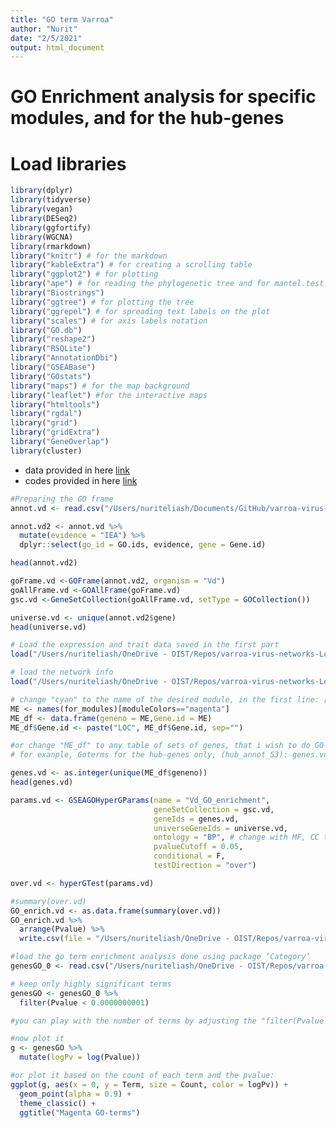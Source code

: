 ```yaml
---
title: "GO term Varroa"
author: "Nurit"
date: "2/5/2021"
output: html_document
---
```



# GO Enrichment analysis for specific modules, and for the hub-genes

# Load libraries

```r
library(dplyr)
library(tidyverse)
library(vegan)
library(DESeq2)
library(ggfortify)
library(WGCNA)
library(rmarkdown)
library("knitr") # for the markdown
library("kableExtra") # for creating a scrolling table
library("ggplot2") # for plotting 
library("ape") # for reading the phylogenetic tree and for mantel.test
library("Biostrings")
library("ggtree") # for plotting the tree
library("ggrepel") # for spreading text labels on the plot
library("scales") # for axis labels notation
library("GO.db")
library("reshape2")
library("RSQLite")
library("AnnotationDbi")
library("GSEABase")
library("GOstats")
library("maps") # for the map background
library("leaflet") #for the interactive maps
library("htmltools")
library("rgdal")
library("grid")
library("gridExtra")
library("GeneOverlap")
library(cluster)
```

- data provided in here [link](https://github.com/MaevaTecher/varroa-denovo-genomes/blob/master/data/Positive%20selection/Vdesselected1511.csv)
- codes provided in here [link](https://maevatecher.github.io/varroa-denovo-genomes/#go_term_enrichment_of_positively_selected_genes)
```r
#Preparing the GO frame
annot.vd <- read.csv("/Users/nuriteliash/Documents/GitHub/varroa-virus-networks/data/VdesGOready2.csv") 

annot.vd2 <- annot.vd %>%
  mutate(evidence = "IEA") %>%
  dplyr::select(go_id = GO.ids, evidence, gene = Gene.id)

head(annot.vd2)

goFrame.vd <-GOFrame(annot.vd2, organism = "Vd")
goAllFrame.vd <-GOAllFrame(goFrame.vd)
gsc.vd <-GeneSetCollection(goAllFrame.vd, setType = GOCollection())

universe.vd <- unique(annot.vd2$gene)
head(universe.vd)

# Load the expression and trait data saved in the first part 
load("/Users/nuriteliash/OneDrive - OIST/Repos/varroa-virus-networks-Local/results/varroa_virus-01-dataInput.RData")

# load the network info
load("/Users/nuriteliash/OneDrive - OIST/Repos/varroa-virus-networks-Local/results/Varroa_modules_networkConstruction-auto.RData")

# change "cyan" to the name of the desired module, in the first line: [moduleColors=="cyan"], and in the final "write.csv(file = "GO_term_enrichment_**cyan**BP.csv")
ME <- names(for_modules)[moduleColors=="magenta"]
ME_df <- data.frame(geneno = ME,Gene.id = ME)
ME_df$Gene.id <- paste("LOC", ME_df$Gene.id, sep="")

#or change "ME_df" to any table of sets of genes, that i wish to do GO-enrichment analysis:
# for exanple, Goterms for the hub-genes only, (hub_annot_53): genes.vd <- read.csv("hub_annot_53.csv")

genes.vd <- as.integer(unique(ME_df$geneno))
head(genes.vd)

params.vd <- GSEAGOHyperGParams(name = "Vd_GO_enrichment",
                                geneSetCollection = gsc.vd,
                                geneIds = genes.vd,
                                universeGeneIds = universe.vd,
                                ontology = "BP", # change with MF, CC to test all
                                pvalueCutoff = 0.05,
                                conditional = F,
                                testDirection = "over")

over.vd <- hyperGTest(params.vd)

#summary(over.vd)
GO_enrich.vd <- as.data.frame(summary(over.vd))
GO_enrich.vd %>% 
  arrange(Pvalue) %>% 
  write.csv(file = "/Users/nuriteliash/OneDrive - OIST/Repos/varroa-virus-networks-Local/results/GO_term_magenta.csv")

#load the go term enrichment analysis done using package ‘Category’
genesGO_0 <- read.csv("/Users/nuriteliash/OneDrive - OIST/Repos/varroa-virus-networks-Local/results/GO_term_magenta.csv")

# keep only highly significant terms
genesGO <- genesGO_0 %>%
  filter(Pvalue < 0.0000000001) 

#you can play with the number of terms by adjusting the "filter(Pvalue < 0.0000000001)"

#now plot it
g <- genesGO %>%
  mutate(logPv = log(Pvalue))

#or plot it based on the count of each term and the pvalue:
ggplot(g, aes(x = 0, y = Term, size = Count, color = logPv)) +
  geom_point(alpha = 0.9) +
  theme_classic() +
  ggtitle("Magenta GO-terms")
```